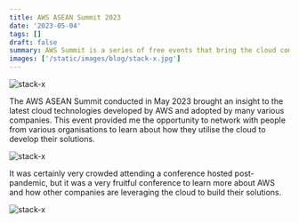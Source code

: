 ```yaml
---
title: AWS ASEAN Summit 2023
date: '2023-05-04'
tags: []
draft: false
summary: AWS Summit is a series of free events that bring the cloud computing community together to connect, collaborate, and learn about AWS
images: ['/static/images/blog/stack-x.jpg']
---
```


![stack-x](/static/images/blog/aws-summit-2023/aws-summit-2023-1.jpg)

The AWS ASEAN Summit conducted in May 2023 brought an insight to the latest cloud technologies developed by AWS and adopted by many various companies. This event provided me the opportunity to network with people from various organisations to learn about how they utilise the cloud to develop their solutions.

![stack-x](/static/images/blog/aws-summit-2023/aws-summit-2023-2.jpg)

It was certainly very crowded attending a conference hosted post-pandemic, but it was a very fruitful conference to learn more about AWS and how other companies are leveraging the cloud to build their solutions.

![stack-x](/static/images/blog/aws-summit-2023/aws-summit-2023-3.jpg)

